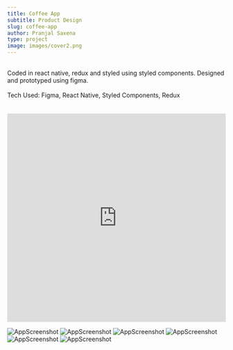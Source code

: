 ```yaml
---
title: Coffee App
subtitle: Product Design
slug: coffee-app
author: Pranjal Saxena
type: project
image: images/cover2.png
---
```


<br />
Coded in react native, redux and styled using styled components. Designed and prototyped using figma.<br/><br />
Tech Used: Figma, React Native, Styled Components, Redux
<br /><br /><br />

<iframe width="100%" height="480" src="https://www.youtube.com/embed/vGnuWDtJhNo" frameborder="0" allow="accelerometer; autoplay; encrypted-media; gyroscope; picture-in-picture" allowfullscreen></iframe>

![AppScreenshot](images/img1.png)
![AppScreenshot](images/img2.png)
![AppScreenshot](images/img3.png)
![AppScreenshot](images/img4.png)
![AppScreenshot](images/img5.png)
![AppScreenshot](images/img6.png)


